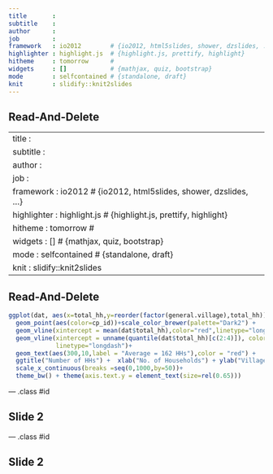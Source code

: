 ```yaml
---
title       : 
subtitle    : 
author      : 
job         : 
framework   : io2012        # {io2012, html5slides, shower, dzslides, ...}
highlighter : highlight.js  # {highlight.js, prettify, highlight}
hitheme     : tomorrow      # 
widgets     : []            # {mathjax, quiz, bootstrap}
mode        : selfcontained # {standalone, draft}
knit        : slidify::knit2slides
---
```


## Read-And-Delete

---
title       : 
subtitle    : 
author      : 
job         : 
framework   : io2012        # {io2012, html5slides, shower, dzslides, ...}
highlighter : highlight.js  # {highlight.js, prettify, highlight}
hitheme     : tomorrow      # 
widgets     : []            # {mathjax, quiz, bootstrap}
mode        : selfcontained # {standalone, draft}
knit        : slidify::knit2slides
---

## Read-And-Delete

```r
ggplot(dat, aes(x=total_hh,y=reorder(factor(general.village),total_hh)))+
  geom_point(aes(color=cp_id))+scale_color_brewer(palette="Dark2") + 
  geom_vline(xintercept = mean(dat$total_hh),color="red",linetype="longdash") +
  geom_vline(xintercept = unname(quantile(dat$total_hh)[c(2:4)]), color="dark green",
             linetype="longdash")+
  geom_text(aes(300,10,label = "Average = 162 HHs"),color = "red") +
  ggtitle("Number of HHs") +  xlab("No. of Households") + ylab("Village") +
  scale_x_continuous(breaks =seq(0,1000,by=50))+
  theme_bw() + theme(axis.text.y = element_text(size=rel(0.65))) 
```

--- .class #id 

## Slide 2
--- .class #id 

## Slide 2




